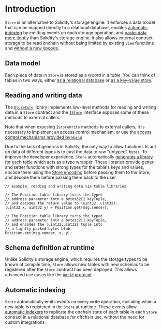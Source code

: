 # Introduction

`Store` is an alternative to Solidity's storage engine.
It enforces a data model that can be mapped directly to a relational database, enables [automatic indexing](../services/indexer) by emitting events on each storage operation, and [packs data more tightly](./encoding) than Solidity's storage engine.
It also allows external contract storage to be read onchain without being limited by existing `view` functions and [without a new opcode](https://eips.ethereum.org/EIPS/eip-2330).

## Data model

Each piece of data in `Store` is stored as a _record_ in a _table_.
You can think of tables in two ways, either [as a relational database](./how-mud-models-data) or [as a key-value store](./tables).

## Reading and writing data

The [`StoreCore`](./reference) library implements low-level methods for reading and writing data in a `Store` contract and the [`IStore`](./reference) interface exposes some of these methods to external callers.

Note that when exposing `IStoreWrite` methods to external callers, it is necessary to implement an access control mechanism, or use the [access control mechanisms provided by `World`](/world/namespaces-access-control).

Due to the lack of generics in Solidity, the only way to allow functions to act on data of different types is to cast the data to raw "untyped" `bytes`.
To improve the developer experience, `Store` automatically [generates a library for each table](./table-libraries) which acts as a type wrapper.
These libraries provide getter and setter functions with strong types for the table's keys and values, encode them using the [Store encoding](./encoding) before passing them to the Store, and decode them before passing them back to the user.

```solidity
// Example: reading and writing data via table libraries

// The Position table library turns the typed
// address parameter into a bytes32[] keyTuple,
// and decodes the return value to (uint32, uint32).
(uint32 x, uint32 y) = Position.get(msg.sender);

// The Position table library turns the typed
// address parameter into a bytes32[] keyTuple,
// and encodes the (uint32,uint32) tuple into
// a tightly packed bytes blob.
Position.set(msg.sender, x, y);
```

## Schema definition at runtime

Unlike Solidity's storage engine, which requires the storage types to be known at compile time, `Store` allows new tables with new schemas to be registered after the `Store` contract has been deployed.
This allows advanced use cases like the [`World` protocol](../world/introduction).

## Automatic indexing

`Store` automatically emits events on every write operation, including when a new table is registered in the `Store` at runtime.
These events allow [automatic indexers](../services/indexer) to replicate the onchain state of each table in each `Store` contract in a relational database for offchain use, without the need for custom integrations.
